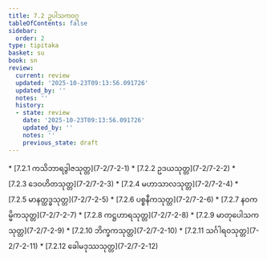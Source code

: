 ```yaml
---
title: 7.2 ဥပါသကဝဂ္ဂ
tableOfContents: false
sidebar:
  order: 2
type: tipitaka
basket: su
book: sn
review:
  current: review
  updated: '2025-10-23T09:13:56.091726'
  updated_by: ''
  notes: ''
  history:
  - state: review
    date: '2025-10-23T09:13:56.091726'
    updated_by: ''
    notes: ''
    previous_state: draft
---
```



<ReviewStatus review={frontmatter.review} showDetails={true} />

<HypothesisAnnotation frontmatter={frontmatter} />

<DynamicBreadcrumb />



<TableOfContents book="sn" section="7.2">
* [7.2.1 ကသိဘာရဒွါဇသုတ္တ](7-2/7-2-1)
* [7.2.2 ဥဒယသုတ္တ](7-2/7-2-2)
* [7.2.3 ဒေဝဟိတသုတ္တ](7-2/7-2-3)
* [7.2.4 မဟာသာလသုတ္တ](7-2/7-2-4)
* [7.2.5 မာနတ္ထဒ္ဓသုတ္တ](7-2/7-2-5)
* [7.2.6 ပစ္စနီကသုတ္တ](7-2/7-2-6)
* [7.2.7 နဝကမ္မိကသုတ္တ](7-2/7-2-7)
* [7.2.8 ကဋ္ဌဟာရသုတ္တ](7-2/7-2-8)
* [7.2.9 မာတုပေါသကသုတ္တ](7-2/7-2-9)
* [7.2.10 ဘိက္ခကသုတ္တ](7-2/7-2-10)
* [7.2.11 သင်္ဂါရဝသုတ္တ](7-2/7-2-11)
* [7.2.12 ခေါမဒုဿသုတ္တ](7-2/7-2-12)
</TableOfContents>